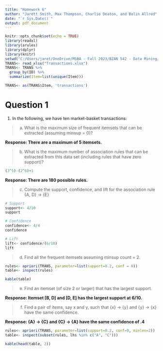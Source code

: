 ```yaml
---
title: "Homework 6"
author: "Jarett Smith, Max Thompson, Charlie Deaton, and Balin Allred"
date: "`r Sys.Date()`"
output: pdf_document
---
```


```r
knitr::opts_chunk$set(echo = TRUE)
library(readxl)
library(arules)
library(dplyr)
library(knitr)
setwd("C:/Users/jaret/OneDrive/MSBA - Fall 2023/BZAN 542 - Data Mining/Homework 6")
TRANS<- read_xlsx("Transactions.xlsx")
TRANS<- TRANS %>%
  group_by(ID) %>%
  summarize(Item=list(unique(Item)))

TRANS<- as(TRANS$Item, 'transactions')
```

# Question 1

1. In the following, we have ten market-basket transactions:

> (a) What is the maximum size of frequent itemsets that can be extracted (assuming minsup = 0)?

**Response: There are a maximum of 5 itemsets.**

> (b) What is the maximum number of association rules that can be extracted from this data set (including rules that have zero support)?

```r
(3^5)-(2^6)+1
```

**Response: There are 180 possible rules.**

> (c) Compute the support, confidence, and lift for the association rule {A, D} -> {E}

```r
# Support
support<- 4/10
support
```
```r
# Confidence
confidence<- 4/4
confidence
```
```r
# Lift
lift<- confidence/(6/10)
lift
```

> (d) Find all the frequent itemsets assuming minsup count = 2.

```r
rules<- apriori(TRANS, parameter=list(support=0.2, conf = 0))
table<- inspect(rules)
```
```r
kable(table)
```

> (e) Find an itemset (of size 2 or larger) that has the largest support.

**Response: Itemset [B, D] and [D, E] has the largest support at 6/10.**

> (f) Find a pair of items, say x and y, such that {x} -> {y} and {y} -> {x} have the same confidence.

**Response: {A} -> {C} and {C} -> {A} have the same confidence of .4**

```r
rules<- apriori(TRANS, parameter=list(support=0.2, conf=0, minlen=2))
table<- inspect(subset(rules, lhs %in% c("A", "C")))
```
```r
kable(head(table, 2))
```